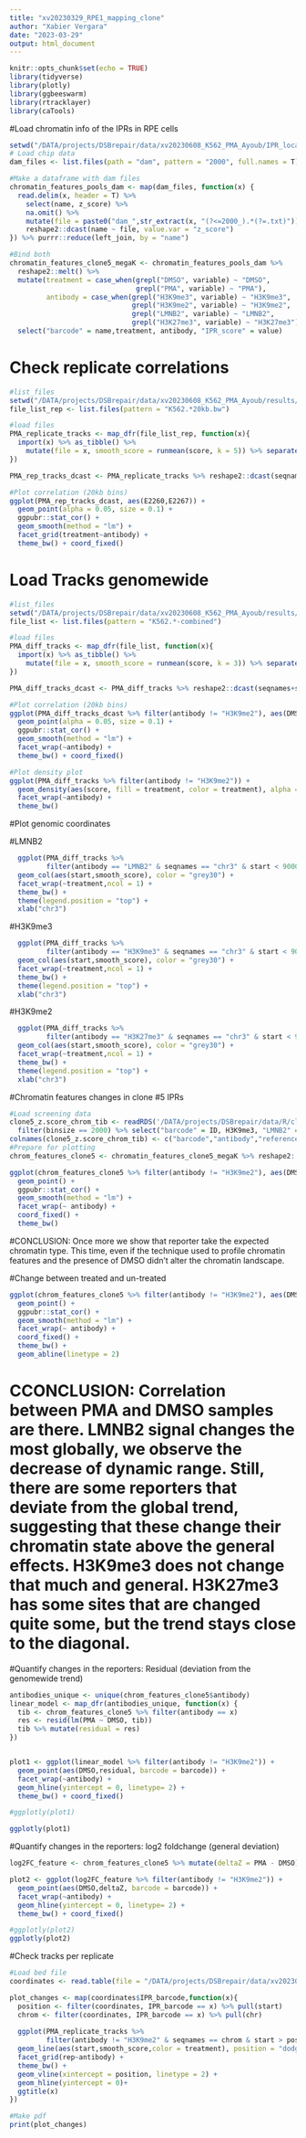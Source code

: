 ```yaml
---
title: "xv20230329_RPE1_mapping_clone"
author: "Xabier Vergara"
date: "2023-03-29"
output: html_document
---
```


```r
knitr::opts_chunk$set(echo = TRUE)
library(tidyverse)
library(plotly)
library(ggbeeswarm)
library(rtracklayer)
library(caTools)
```


#Load chromatin info of the IPRs in RPE cells
```r
setwd("/DATA/projects/DSBrepair/data/xv20230608_K562_PMA_Ayoub/IPR_location/")
# Load chip data
dam_files <- list.files(path = "dam", pattern = "2000", full.names = T)

#Make a dataframe with dam files
chromatin_features_pools_dam <- map(dam_files, function(x) {
  read.delim(x, header = T) %>%
    select(name, z_score) %>%
    na.omit() %>%
    mutate(file = paste0("dam_",str_extract(x, "(?<=2000_).*(?=.txt)"))) %>%
    reshape2::dcast(name ~ file, value.var = "z_score")
}) %>% purrr::reduce(left_join, by = "name")

#Bind both
chromatin_features_clone5_megaK <- chromatin_features_pools_dam %>% 
  reshape2::melt() %>% 
  mutate(treatment = case_when(grepl("DMSO", variable) ~ "DMSO",
                               grepl("PMA", variable) ~ "PMA"),
         antibody = case_when(grepl("H3K9me3", variable) ~ "H3K9me3",
                              grepl("H3K9me2", variable) ~ "H3K9me2",
                              grepl("LMNB2", variable) ~ "LMNB2",
                              grepl("H3K27me3", variable) ~ "H3K27me3")) %>%
  select("barcode" = name,treatment, antibody, "IPR_score" = value)
```
# Check replicate correlations
```r
#list_files
setwd("/DATA/projects/DSBrepair/data/xv20230608_K562_PMA_Ayoub/results/tracks/normalized/bin-20kb/")
file_list_rep <- list.files(pattern = "K562.*20kb.bw")

#load files
PMA_replicate_tracks <- map_dfr(file_list_rep, function(x){
  import(x) %>% as_tibble() %>% 
    mutate(file = x, smooth_score = runmean(score, k = 5)) %>% separate(file, into = c("rep","cell","treatment","antibody","extensionA","extensionB"))
})

PMA_rep_tracks_dcast <- PMA_replicate_tracks %>% reshape2::dcast(seqnames+start+end+antibody+treatment~rep, value.var = "score")

#Plot correlation (20kb bins)
ggplot(PMA_rep_tracks_dcast, aes(E2260,E2267)) +
  geom_point(alpha = 0.05, size = 0.1) + 
  ggpubr::stat_cor() + 
  geom_smooth(method = "lm") + 
  facet_grid(treatment~antibody) +
  theme_bw() + coord_fixed()

```

# Load Tracks genomewide
```r
#list_files
setwd("/DATA/projects/DSBrepair/data/xv20230608_K562_PMA_Ayoub/results/tracks/normalized/bin-20kb/")
file_list <- list.files(pattern = "K562.*-combined")

#load files
PMA_diff_tracks <- map_dfr(file_list, function(x){
  import(x) %>% as_tibble() %>% 
    mutate(file = x, smooth_score = runmean(score, k = 3)) %>% separate(file, into = c("cell","treatment","antibody","extension"), sep = "_")
})

PMA_diff_tracks_dcast <- PMA_diff_tracks %>% reshape2::dcast(seqnames+start+end+antibody~treatment, value.var = "score")

#Plot correlation (20kb bins)
ggplot(PMA_diff_tracks_dcast %>% filter(antibody != "H3K9me2"), aes(DMSO,PMA)) +
  geom_point(alpha = 0.05, size = 0.1) + 
  ggpubr::stat_cor() + 
  geom_smooth(method = "lm") + 
  facet_wrap(~antibody) +
  theme_bw() + coord_fixed()

#Plot density plot
ggplot(PMA_diff_tracks %>% filter(antibody != "H3K9me2")) +
  geom_density(aes(score, fill = treatment, color = treatment), alpha = 0.25) +
  facet_wrap(~antibody) +
  theme_bw()

```

#Plot genomic coordinates

#LMNB2
```r
  ggplot(PMA_diff_tracks %>% 
         filter(antibody == "LMNB2" & seqnames == "chr3" & start < 90000000)) +
  geom_col(aes(start,smooth_score), color = "grey30") + 
  facet_wrap(~treatment,ncol = 1) + 
  theme_bw() + 
  theme(legend.position = "top") + 
  xlab("chr3")
```

#H3K9me3
```r
  ggplot(PMA_diff_tracks %>% 
         filter(antibody == "H3K9me3" & seqnames == "chr3" & start < 90000000)) +
  geom_col(aes(start,smooth_score), color = "grey30") + 
  facet_wrap(~treatment,ncol = 1) + 
  theme_bw() + 
  theme(legend.position = "top") + 
  xlab("chr3")
```


#H3K9me2
```r
  ggplot(PMA_diff_tracks %>% 
         filter(antibody == "H3K27me3" & seqnames == "chr3" & start < 90000000)) +
  geom_col(aes(start,smooth_score), color = "grey30") + 
  facet_wrap(~treatment,ncol = 1) + 
  theme_bw() + 
  theme(legend.position = "top") + 
  xlab("chr3")
```


#Chromatin features changes in clone #5 IPRs
```r
#Load screening data
clone5_z.score_chrom_tib <- readRDS('/DATA/projects/DSBrepair/data/R/cl20201026_ChIP_zscore_selection.RDS') %>%
  filter(binsize == 2000) %>% select("barcode" = ID, H3K9me3, "LMNB2" = LMNB1, H3K27me3) %>% reshape2::melt() %>% filter()
colnames(clone5_z.score_chrom_tib) <- c("barcode","antibody","reference")
#Prepare for plotting
chrom_features_clone5 <- chromatin_features_clone5_megaK %>% reshape2::dcast(barcode + antibody ~ treatment) %>% left_join(clone5_z.score_chrom_tib)

ggplot(chrom_features_clone5 %>% filter(antibody != "H3K9me2"), aes(DMSO, reference)) + 
  geom_point() + 
  ggpubr::stat_cor() + 
  geom_smooth(method = "lm") +
  facet_wrap(~ antibody) +
  coord_fixed() +
  theme_bw()
```
#CONCLUSION: Once more we show that reporter take the expected chromatin type. This time, even if the technique used to profile chromatin features and the presence of DMSO didn't alter the chromatin landscape.


#Change between treated and un-treated
```r
ggplot(chrom_features_clone5 %>% filter(antibody != "H3K9me2"), aes(DMSO, PMA)) + 
  geom_point() + 
  ggpubr::stat_cor() + 
  geom_smooth(method = "lm") +
  facet_wrap(~ antibody) +
  coord_fixed() +
  theme_bw() +
  geom_abline(linetype = 2)
```
# CCONCLUSION: Correlation between PMA and DMSO samples are there. LMNB2 signal changes the most globally, we observe the decrease of dynamic range. Still, there are some reporters that deviate from the global trend, suggesting that these change their chromatin state above the general effects. H3K9me3 does not change that much and general. H3K27me3 has some sites that are changed quite some, but the trend stays close to the diagonal.

#Quantify changes in the reporters: Residual (deviation from the genomewide trend)
```r
antibodies_unique <- unique(chrom_features_clone5$antibody)
linear_model <- map_dfr(antibodies_unique, function(x) {
  tib <- chrom_features_clone5 %>% filter(antibody == x)
  res <- resid(lm(PMA ~ DMSO, tib))
  tib %>% mutate(residual = res)
})


plot1 <- ggplot(linear_model %>% filter(antibody != "H3K9me2")) + 
  geom_point(aes(DMSO,residual, barcode = barcode)) + 
  facet_wrap(~antibody) + 
  geom_hline(yintercept = 0, linetype= 2) + 
  theme_bw() + coord_fixed()

#ggplotly(plot1)

ggplotly(plot1)
```

#Quantify changes in the reporters: log2 foldchange (general deviation)
```r
log2FC_feature <- chrom_features_clone5 %>% mutate(deltaZ = PMA - DMSO)

plot2 <- ggplot(log2FC_feature %>% filter(antibody != "H3K9me2")) + 
  geom_point(aes(DMSO,deltaZ, barcode = barcode)) + 
  facet_wrap(~antibody) + 
  geom_hline(yintercept = 0, linetype= 2) + 
  theme_bw() + coord_fixed()

#ggplotly(plot2)
ggplotly(plot2)
```

#Check tracks per replicate
```r
#Load bed file
coordinates <- read.table(file = "/DATA/projects/DSBrepair/data/xv20230608_K562_PMA_Ayoub/IPR_location/xv20230608_coordinates_clone5.txt", header=T)

plot_changes <- map(coordinates$IPR_barcode,function(x){
  position <- filter(coordinates, IPR_barcode == x) %>% pull(start)
  chrom <- filter(coordinates, IPR_barcode == x) %>% pull(chr)
  
  ggplot(PMA_replicate_tracks %>% 
         filter(antibody != "H3K9me2" & seqnames == chrom & start > position - 5000000 & start < position + 5000000)) +
  geom_line(aes(start,smooth_score,color = treatment), position = "dodge") + 
  facet_grid(rep~antibody) + 
  theme_bw() + 
  geom_vline(xintercept = position, linetype = 2) +
  geom_hline(yintercept = 0)+
  ggtitle(x)
})

#Make pdf
print(plot_changes)



```

